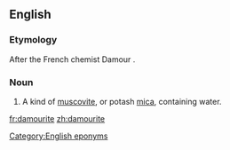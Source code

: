 ==English==

===Etymology===
After the French chemist Damour {{suffix||ite|lang=en}}.

===Noun===
{{en-noun|~}}

# {{label|en|mineral}} A kind of [[muscovite]], or potash [[mica]], containing water.

[[Category:English eponyms]]

[[fr:damourite]]
[[zh:damourite]]